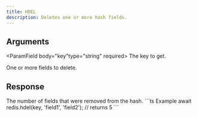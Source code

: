 ```yaml
---
title: HDEL
description: Deletes one or more hash fields.
---
```



## Arguments

<ParamField body="key"type="string" required>
  The key to get.
</ParamField>

<ParamField body="fields" required>
  One or more fields to delete.
</ParamField>

## Response

<ResponseField  type="integer" required>
    The number of fields that were removed from the hash.
</ResponseField>

<RequestExample>
```ts Example
await redis.hdel(key, 'field1', 'field2');
// returns 5
```
</RequestExample>